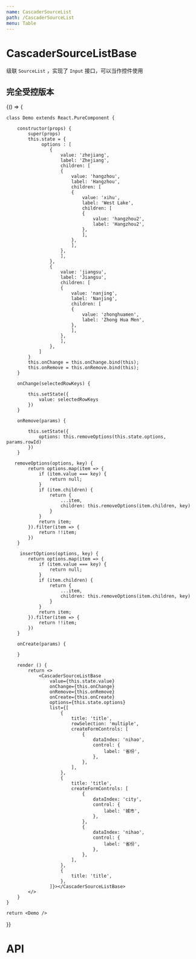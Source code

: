 ```yaml
---
name: CascaderSourceList
path: /CascaderSourceList
menu: Table
---
```



# CascaderSourceListBase

级联 `SourceList` ，实现了 `Input` 接口，可以当作控件使用

## 完全受控版本

<Playground>
  {() => {

    class Demo extends React.PureComponent {

        constructor(props) {
            super(props)
            this.state = {
                 options : [
                    {
                        value: 'zhejiang',
                        label: 'Zhejiang',
                        children: [
                        {
                            value: 'hangzhou',
                            label: 'Hangzhou',
                            children: [
                            {
                                value: 'xihu',
                                label: 'West Lake',
                                children: [
                                {
                                    value: 'hangzhou2',
                                    label: 'Hangzhou2',
                                },
                                ],
                            },
                            ],
                        },
                        ],
                    },
                    {
                        value: 'jiangsu',
                        label: 'Jiangsu',
                        children: [
                        {
                            value: 'nanjing',
                            label: 'Nanjing',
                            children: [
                            {
                                value: 'zhonghuamen',
                                label: 'Zhong Hua Men',
                            },
                            ],
                        },
                        ],
                    },
                ]
            }
            this.onChange = this.onChange.bind(this);
            this.onRemove = this.onRemove.bind(this);
        }

        onChange(selectedRowKeys) {
            
            this.setState({
                value: selectedRowKeys
            })
        }

        onRemove(params) {
            
            this.setState({
                options: this.removeOptions(this.state.options, params.rowId)
            })
        }

       removeOptions(options, key) {
            return options.map(item => {
                if (item.value === key) {
                    return null;
                }
                if (item.children) {
                    return {
                        ...item,
                        children: this.removeOptions(item.children, key)
                    }
                }
                return item;
            }).filter(item => {
                return !!item;
            })
        }

         insertOptions(options, key) {
            return options.map(item => {
                if (item.value === key) {
                    return null;
                }
                if (item.children) {
                    return {
                        ...item,
                        children: this.removeOptions(item.children, key)
                    }
                }
                return item;
            }).filter(item => {
                return !!item;
            })
        }

        onCreate(params) {
            
        }

        render () {
            return <>
                <CascaderSourceListBase
                    value={this.state.value}
                    onChange={this.onChange}
                    onRemove={this.onRemove}
                    onCreate={this.onCreate}
                    options={this.state.options}
                    list={[
                        {
                            title: 'title',
                            rowSelection: 'multiple',
                            createFormControls: [
                                {
                                    dataIndex: 'nihao',
                                    control: {
                                        label: '省份',
                                    },
                                },
                            ],
                        },
                        {
                            title: 'title',
                            createFormControls: [
                                {
                                    dataIndex: 'city',
                                    control: {
                                        label: '城市',
                                    },
                                },
                                {
                                    dataIndex: 'nihao',
                                    control: {
                                        label: '省份',
                                    },
                                },
                            ],
                        },
                        {
                            title: 'title',
                        },
                    ]}></CascaderSourceListBase>
            </>
        }
    }

    return <Demo />

}}

</Playground>

# API

<PropsTable of={CascaderSourceListBase} />
